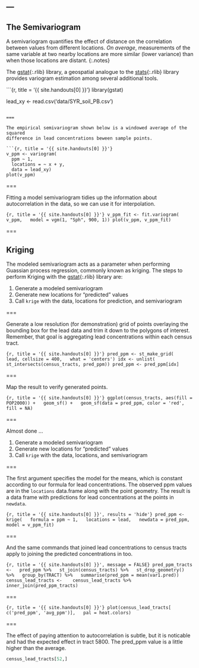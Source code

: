 ---
---
    
## The Semivariogram

A semivariogram quantifies the effect of distance on the correlation between
values from different locations. *On average*, measurements of the same variable
at two nearby locations are more similar (lower variance) than when those locations
are distant.
{:.notes}

The [gstat](){:.rlib} library, a geospatial analogue to the [stats](){:.rlib}
library provides variogram estimation among several additional tools.

```{r, title = '{{ site.handouts[0] }}'}
library(gstat)

lead_xy <- read.csv('data/SYR_soil_PB.csv')
```

===

The empirical semivariogram shown below is a windowed average of the squared
difference in lead concentrations beween sample points.

```{r, title = '{{ site.handouts[0] }}'}
v_ppm <- variogram(
  ppm ~ 1,
  locations = ~ x + y,
  data = lead_xy)
plot(v_ppm)
```

===

Fitting a model semivariogram tidies up the information about autocorrelation
in the data, so we can use it for interpolation.

```{r, title = '{{ site.handouts[0] }}'}
v_ppm_fit <- fit.variogram(
  v_ppm,
  model = vgm(1, "Sph", 900, 1))
plot(v_ppm, v_ppm_fit)
```

===

## Kriging

The modeled semivariogram acts as a parameter when performing Guassian process regression, commonly known as kriging. The steps to perform Kriging with the [gstat](){:.rlib} library are:

1. Generate a modeled semivariogram
1. Generate new locations for "predicted" values
1. Call `krige` with the data, locations for prediction, and semivariogram

===

Generate a low resolution (for demonstration) grid of points overlaying the
bounding box for the lead data and trim it down to the polygons of interest.
Remember, that goal is aggregating lead concentrations within each census tract.

```{r, title = '{{ site.handouts[0] }}'}
pred_ppm <- st_make_grid(
  lead, cellsize = 400,
  what = 'centers')
idx <- unlist(
  st_intersects(census_tracts, pred_ppm))
pred_ppm <- pred_ppm[idx]
```

===

Map the result to verify generated points.

```{r, title = '{{ site.handouts[0] }}'}
ggplot(census_tracts, aes(fill = POP2000)) +
  geom_sf() +
  geom_sf(data = pred_ppm, color = 'red', fill = NA)
```

===

Almost done ...

1. Generate a modeled semivariogram
1. Generate new locations for "predicted" values
1. Call `krige` with the data, locations, and semivariogram

===

The first argument specifies the model for the means, which is constant according to our 
formula for lead concentrations. The observed ppm values are in the `locations` data.frame along with the point geometry. The result is a data frame with predictions for lead concentrations at the points in `newdata`.

```{r, title = '{{ site.handouts[0] }}', results = 'hide'}
pred_ppm <- krige(
  formula = ppm ~ 1,
  locations = lead,
  newdata = pred_ppm,
  model = v_ppm_fit)
```

===

And the same commands that joined lead concentrations to census tracts apply to
joining the predicted concentrations in too.

```{r, title = '{{ site.handouts[0] }}', message = FALSE}
pred_ppm_tracts <-
  pred_ppm %>%
  st_join(census_tracts) %>%
  st_drop_geometry() %>%
  group_by(TRACT) %>%
  summarise(pred_ppm = mean(var1.pred))
census_lead_tracts <- 
  census_lead_tracts %>%
  inner_join(pred_ppm_tracts)
```

===

```{r, title = '{{ site.handouts[0] }}'}
plot(census_lead_tracts[
  c('pred_ppm', 'avg_ppm')],
  pal = heat.colors)
```

===

The effect of paying attention to autocorrelation is subtle, but it is noticable and had the expected effect in tract 5800. The pred_ppm value is a little higher than the average.

```r
census_lead_tracts[52,]
```
